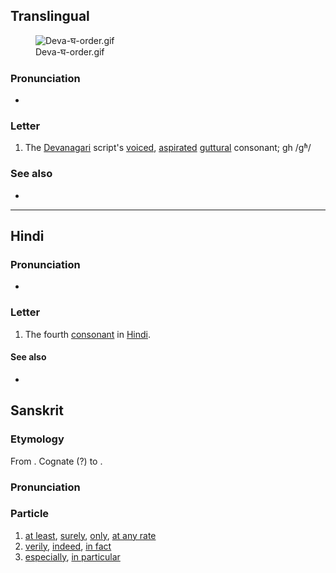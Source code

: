 {{character info/new}}
==Translingual==
[[File:Deva-घ-order.gif|thumb]]

===Pronunciation===
* {{IPA|/ɡʱə/|lang=mul}}

===Letter===
{{mul-Deva|gha}}

# The [[Devanagari]] script's [[voiced]], [[aspirated]] [[guttural]] consonant; gh /gʱ/

===See also===
* {{list:Devanagari script letters/mul}}

----

==Hindi==

===Pronunciation===
* {{hi-IPA|घ.}}

===Letter===
{{head|hi|letter}}

# The fourth [[consonant]] in [[Hindi]].

====See also====

* {{list:Devanagari script letters/hi}}

==Sanskrit==

===Etymology===
From {{der|sa|ine-pro|*gʰe}}. Cognate (?) to {{cog|grc|γε}}.

===Pronunciation===
{{sa-IPA}}

===Particle===
{{head|sa|particle|tr=gha}}

# [[at least]], [[surely]], [[only]], [[at any rate]]
# [[verily]], [[indeed]], [[in fact]]
# [[especially]], [[in particular]]